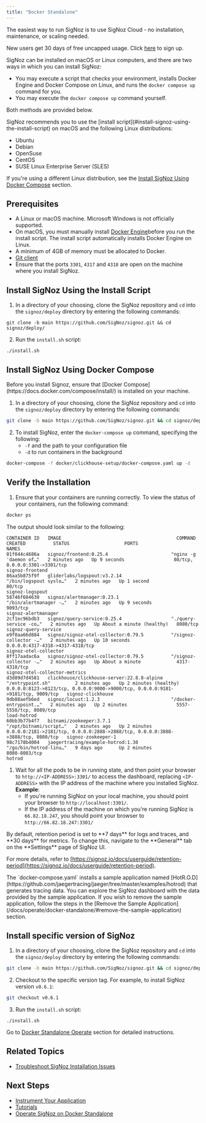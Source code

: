```yaml
---
title: "Docker Standalone"
---
```


<Tip>
   The easiest way to run SigNoz is to use SigNoz Cloud - no installation, maintenance, or scaling needed.

   New users get 30 days of free uncapped usage. Click [here](/teams/) to sign up.
</Tip>

SigNoz can be installed on macOS or Linux computers, and there are two ways in which you can install SigNoz:

* You may execute a script that checks your environment, installs Docker Engine and Docker Compose on Linux, and runs the `docker compose up` command for you.
* You may execute the `docker compose up` command yourself.

Both methods are provided below.

<Note>
   SigNoz recommends you to use the [install script](#install-signoz-using-the-install-script) on macOS and the following Linux distributions:

   * Ubuntu
   * Debian
   * OpenSuse
   * CentOS
   * SUSE Linux Enterprise Server (SLES)

   If you're using a different Linux distribution, see the [Install SigNoz Using Docker Compose](#install-signoz-using-docker-compose) section.
</Note>

## Prerequisites[](#prerequisites "Direct link to Prerequisites")

* A Linux or macOS machine. Microsoft Windows is not officially supported.
* On macOS, you must manually install [Docker Engine](https://docs.docker.com/engine/install/)before you run the install script. The install script automatically installs Docker Engine on Linux.
* A minimum of 4GB of memory must be allocated to Docker.
* [Git client](https://desktop.github.com/)
* Ensure that the ports `3301`, `4317` and `4318` are open on the machine where you install SigNoz.

## Install SigNoz Using the Install Script[](#install-signoz-using-the-install-script "Direct link to Install SigNoz Using the Install Script")

1. In a directory of your choosing, clone the SigNoz repository and `cd` into the `signoz/deploy` directory by entering the following commands:  
```  
git clone -b main https://github.com/SigNoz/signoz.git && cd signoz/deploy/  
```
2. Run the `install.sh` script:  
```  
./install.sh  
```

## Install SigNoz Using Docker Compose[](#install-signoz-using-docker-compose "Direct link to Install SigNoz Using Docker Compose")

<Note>
   Before you install Signoz, ensure that [Docker Compose](https://docs.docker.com/compose/install/) is installed on your machine.
</Note>

1. In a directory of your choosing, clone the SigNoz repository and `cd` into the `signoz/deploy` directory by entering the following commands:  
```bash  
git clone -b main https://github.com/SigNoz/signoz.git && cd signoz/deploy/  
```
2. To install SigNoz, enter the `docker-compose up` command, specifying the following:  
   * `-f` and the path to your configuration file  
   * `-d` to run containers in the background  
```bash
docker-compose -f docker/clickhouse-setup/docker-compose.yaml up -d  
```

## Verify the Installation[](#verify-the-installation "Direct link to Verify the Installation")

1. Ensure that your containers are running correctly. To view the status of your containers, run the following command:

```bash
docker ps

```

 The output should look similar to the following:

```
CONTAINER ID   IMAGE                                          COMMAND                  CREATED          STATUS                    PORTS                                                                            NAMES
01f044c4686a   signoz/frontend:0.25.4                       "nginx -g 'daemon of…"   2 minutes ago   Up 9 seconds                  80/tcp, 0.0.0.0:3301->3301/tcp                                                     signoz-frontend
86aa5b875f9f   gliderlabs/logspout:v3.2.14                  "/bin/logspout syslo…"   2 minutes ago   Up 1 second                   80/tcp                                                                             signoz-logspout
58746f684630   signoz/alertmanager:0.23.1                   "/bin/alertmanager -…"   2 minutes ago   Up 9 seconds                  9093/tcp                                                                           signoz-alertmanager
2cf1ec96bdb3   signoz/query-service:0.25.4                  "./query-service -co…"   2 minutes ago   Up About a minute (healthy)   8080/tcp                                                                           signoz-query-service
e9f0aa66d884   signoz/signoz-otel-collector:0.79.5          "/signoz-collector -…"   2 minutes ago   Up 10 seconds                 0.0.0.0:4317-4318->4317-4318/tcp                                                   signoz-otel-collector
8ff17aadac6a   signoz/signoz-otel-collector:0.79.5          "/signoz-collector -…"   2 minutes ago   Up About a minute             4317-4318/tcp                                                                      signoz-otel-collector-metrics
d3d89d7d4581   clickhouse/clickhouse-server:22.8.8-alpine   "/entrypoint.sh"         2 minutes ago   Up 2 minutes (healthy)        0.0.0.0:8123->8123/tcp, 0.0.0.0:9000->9000/tcp, 0.0.0.0:9181->9181/tcp, 9009/tcp   signoz-clickhouse
9db88aefb6ed   signoz/locust:1.2.3                          "/docker-entrypoint.…"   2 minutes ago   Up 2 minutes                  5557-5558/tcp, 8089/tcp                                                            load-hotrod
60bb3b77b4f7   bitnami/zookeeper:3.7.1                      "/opt/bitnami/script…"   2 minutes ago   Up 2 minutes                  0.0.0.0:2181->2181/tcp, 0.0.0.0:2888->2888/tcp, 0.0.0.0:3888->3888/tcp, 8080/tcp   signoz-zookeeper-1
98c7178b4004   jaegertracing/example-hotrod:1.30            "/go/bin/hotrod-linu…"   9 days ago      Up 2 minutes                  8080-8083/tcp                                                                      hotrod

```

1. Wait for all the pods to be in running state, and then point your browser to `http://<IP-ADDRESS>:3301/` to access the dashboard, replacing `<IP-ADDRESS>` with the IP address of the machine where you installed SigNoz.  
**Example**:  
   * If you're running SigNoz on your local machine, you should point your browser to `http://localhost:3301/`.  
   * If the IP address of the machine on which you're running SigNoz is `66.82.18.247`, you should point your browser to `http://66.82.18.247:3301/`

<Note>
   By default, retention period is set to **7 days** for logs and traces, and **30 days** for metrics. To change this, navigate to the **General** tab on the **Settings** page of SigNoz UI.

   For more details, refer to [https://signoz.io/docs/userguide/retention-period](https://signoz.io/docs/userguide/retention-period).
</Note>

<Note>
   The `docker-compose.yaml` installs a sample application named [HotR.O.D](https://github.com/jaegertracing/jaeger/tree/master/examples/hotrod) that generates tracing data. You can explore the SigNoz dashboard with the data provided by the sample application. If you wish to remove the sample application, follow the steps in the [Remove the Sample Application](/docs/operate/docker-standalone/#remove-the-sample-application) section.
</Note>

## Install specific version of SigNoz[](#install-specific-version-of-signoz "Direct link to Install specific version of SigNoz")

1. In a directory of your choosing, clone the SigNoz repository and `cd` into the `signoz/deploy` directory by entering the following commands:  
```bash  
git clone -b main https://github.com/SigNoz/signoz.git && cd signoz/deploy/  
```
2. Checkout to the specific version tag. For example, to install SigNoz version `v0.6.1`:  
```bash  
git checkout v0.6.1  
```
3. Run the `install.sh` script:  
```  
./install.sh  
```

Go to [Docker Standalone Operate](/docs/operate/docker-standalone/) section for detailed instructions.

## Related Topics[](#related-topics "Direct link to Related Topics")

* [Troubleshoot SigNoz Installation Issues](/docs/install/troubleshooting/)

## Next Steps[](#next-steps "Direct link to Next Steps")

* [Instrument Your Application](/docs/instrumentation/overview/)
* [Tutorials](/docs/tutorials/)
* [Operate SigNoz on Docker Standalone](/docs/operate/docker-standalone/)